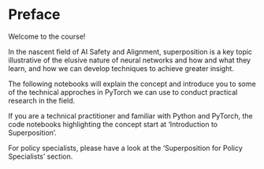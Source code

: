 # Preface {.unnumbered}

Welcome to the course!

In the nascent field of AI Safety and Alignment, superposition is a key topic illustrative of the elusive nature of neural networks and how and what they learn, and how we can develop techniques to achieve greater insight.

The following notebooks will explain the concept and introduce you to some of the technical approches in PyTorch we can use to conduct practical research in the field.

If you are a technical practitioner and familiar with Python and PyTorch, the code notebooks highlighting the concept start at 'Introduction to Superposition'.

For policy specialists, please have a look at the 'Superposition for Policy Specialists' section.